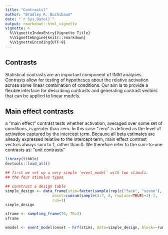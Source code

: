 ```yaml
---
title: "Contrastsl"
author: "Bradley R. Buchsbaum"
date: "`r Sys.Date()`"
output: rmarkdown::html_vignette
vignette: >
  %\VignetteIndexEntry{Vignette Title}
  %\VignetteEngine{knitr::rmarkdown}
  %\VignetteEncoding{UTF-8}
---
```



## Contrasts

Statistical contrasts are an important component of fMRI analyses. Contrasts allow for testing of hypotheses about the relative activation across some linear combination of conditions. Our aim is to provide a flexible interface for describing contrasts and generating contrast vectors that can be applied to linear models.


## Main effect contrasts

a "main effect" contrast tests whether activation, averaged over some set of conditions, is greater than zero. In this case "zero" is defined as the level of activation captured by the intercept term. Because all beta estimates are already expressed relative to the intercept term, main effect contrast vectors always sum to 1, rather than 0. We therefore refer to the sum-to-one contrasts as: "unit contrasts"

```r
library(tibble)
devtools::load_all()

## first we set up a very simple `event_model` with two stimuli.
## the four stimulus types

## construct a design table
simple_design <- data_frame(stim=factor(sample(rep(c("face", "scene"), 4))), 
                     onset=cumsum(sample(4:7, 8, replace=TRUE)+2)-2, 
                     run=1)
simple_design

sframe <- sampling_frame(70, TR=2)
sframe

emodel <- event_model(onset ~ hrf(stim), data=simple_design, block=~run, sampling_frame=sframe)


```
